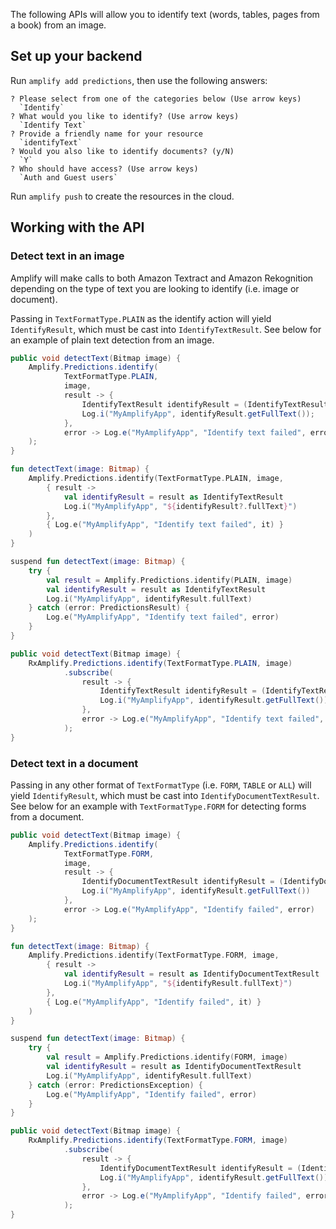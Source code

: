 The following APIs will allow you to identify text (words, tables, pages from a book) from an image.

## Set up your backend

Run `amplify add predictions`, then use the following answers:

```console
? Please select from one of the categories below (Use arrow keys)
  `Identify`
? What would you like to identify? (Use arrow keys)
  `Identify Text`
? Provide a friendly name for your resource
  `identifyText`
? Would you also like to identify documents? (y/N)
  `Y`
? Who should have access? (Use arrow keys)
  `Auth and Guest users`
```

Run `amplify push` to create the resources in the cloud.

## Working with the API

### Detect text in an image

Amplify will make calls to both Amazon Textract and Amazon Rekognition depending on the type of text you are looking to identify (i.e. image or document).

Passing in `TextFormatType.PLAIN` as the identify action will yield `IdentifyResult`, which must be cast into `IdentifyTextResult`. See below for an example of plain text detection from an image.

<BlockSwitcher>
<CodeBlock name="Java">

```java
public void detectText(Bitmap image) {
    Amplify.Predictions.identify(
            TextFormatType.PLAIN,
            image,
            result -> {
                IdentifyTextResult identifyResult = (IdentifyTextResult) result;
                Log.i("MyAmplifyApp", identifyResult.getFullText());
            },
            error -> Log.e("MyAmplifyApp", "Identify text failed", error)
    );
}
```

</CodeBlock>
<CodeBlock name="Kotlin - Callbacks">

```kotlin
fun detectText(image: Bitmap) {
    Amplify.Predictions.identify(TextFormatType.PLAIN, image,
        { result ->
            val identifyResult = result as IdentifyTextResult
            Log.i("MyAmplifyApp", "${identifyResult?.fullText}")
        },
        { Log.e("MyAmplifyApp", "Identify text failed", it) }
    )
}
```

</CodeBlock>
<CodeBlock name="Kotlin - Coroutines (Beta)">

```kotlin
suspend fun detectText(image: Bitmap) {
    try {
        val result = Amplify.Predictions.identify(PLAIN, image)
        val identifyResult = result as IdentifyTextResult
        Log.i("MyAmplifyApp", identifyResult.fullText)
    } catch (error: PredictionsResult) {
        Log.e("MyAmplifyApp", "Identify text failed", error)
    }
}
```

</CodeBlock>
<CodeBlock name="RxJava">

```java
public void detectText(Bitmap image) {
    RxAmplify.Predictions.identify(TextFormatType.PLAIN, image)
            .subscribe(
                result -> {
                    IdentifyTextResult identifyResult = (IdentifyTextResult) result;
                    Log.i("MyAmplifyApp", identifyResult.getFullText());
                },
                error -> Log.e("MyAmplifyApp", "Identify text failed", error)
            );
}
```

</CodeBlock>
</BlockSwitcher>


### Detect text in a document

Passing in any other format of `TextFormatType` (i.e. `FORM`, `TABLE` or `ALL`) will yield `IdentifyResult`, which must be cast into `IdentifyDocumentTextResult`. See below for an example with `TextFormatType.FORM` for detecting forms from a document.


<BlockSwitcher>
<CodeBlock name="Java">

```java
public void detectText(Bitmap image) {
    Amplify.Predictions.identify(
            TextFormatType.FORM,
            image,
            result -> {
                IdentifyDocumentTextResult identifyResult = (IdentifyDocumentTextResult) result;
                Log.i("MyAmplifyApp", identifyResult.getFullText())
            },
            error -> Log.e("MyAmplifyApp", "Identify failed", error)
    );
}
```

</CodeBlock>
<CodeBlock name="Kotlin - Callbacks">

```kotlin
fun detectText(image: Bitmap) {
    Amplify.Predictions.identify(TextFormatType.FORM, image,
        { result ->
            val identifyResult = result as IdentifyDocumentTextResult
            Log.i("MyAmplifyApp", "${identifyResult.fullText}")
        },
        { Log.e("MyAmplifyApp", "Identify failed", it) }
    )
}
```

</CodeBlock>
<CodeBlock name="Kotlin - Coroutines (Beta)">

```kotlin
suspend fun detectText(image: Bitmap) {
    try {
        val result = Amplify.Predictions.identify(FORM, image)
        val identifyResult = result as IdentifyDocumentTextResult
        Log.i("MyAmplifyApp", identifyResult.fullText)
    } catch (error: PredictionsException) {
        Log.e("MyAmplifyApp", "Identify failed", error)
    }
}
```

</CodeBlock>
<CodeBlock name="RxJava">

```java
public void detectText(Bitmap image) {
    RxAmplify.Predictions.identify(TextFormatType.FORM, image)
            .subscribe(
                result -> {
                    IdentifyDocumentTextResult identifyResult = (IdentifyDocumentTextResult) result;
                    Log.i("MyAmplifyApp", identifyResult.getFullText())
                },
                error -> Log.e("MyAmplifyApp", "Identify failed", error)
            );
}
```

</CodeBlock>
</BlockSwitcher>
